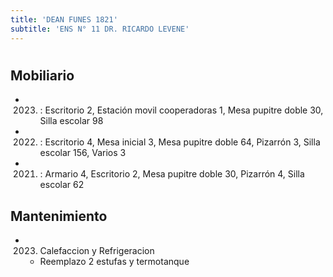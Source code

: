 ```yaml
---
title: 'DEAN FUNES 1821'
subtitle: 'ENS N° 11 DR. RICARDO LEVENE'
---
```


#


## Mobiliario

*  (2023) : Escritorio 2, Estación movil cooperadoras 1, Mesa pupitre doble 30, Silla escolar 98 

*  (2022) : Escritorio 4, Mesa inicial 3, Mesa pupitre doble 64, Pizarrón 3, Silla escolar 156, Varios 3 

*  (2021) : Armario 4, Escritorio 2, Mesa pupitre doble 30, Pizarrón 4, Silla escolar 62 





## Mantenimiento

*  (2023) Calefaccion y Refrigeracion 
    + Reemplazo 2 estufas y termotanque



